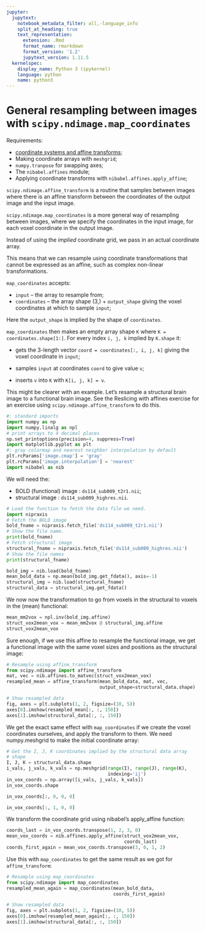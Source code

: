```yaml
---
jupyter:
  jupytext:
    notebook_metadata_filter: all,-language_info
    split_at_heading: true
    text_representation:
      extension: .Rmd
      format_name: rmarkdown
      format_version: '1.2'
      jupytext_version: 1.11.5
  kernelspec:
    display_name: Python 3 (ipykernel)
    language: python
    name: python3
---
```


# General resampling between images with `scipy.ndimage.map_coordinates`

Requirements:

* [coordinate systems and affine transforms](http://nipy.org/nibabel/coordinate_systems.html);
* Making coordinate arrays with `meshgrid`;
* `numpy.tranpose` for swapping axes;
* The `nibabel.affines` module;
* Applying coordinate transforms with `nibabel.affines.apply_affine`;

<!-- see coordinate_board.jpg for diagram needed about here. -->
`scipy.ndimage.affine_transform` is a routine that samples between images where
there is an affine transform between the coordinates of the output image and
the input image.

`scipy.ndimage.map_coordinates` is a more general way of resampling between
images, where we specify the coordinates in the input image, for each voxel
coordinate in the output image.

Instead of using the *implied* coordinate grid, we pass in an actual
coordinate array.

This means that we can resample using coordinate transformations that cannot
be expressed as an affine, such as complex non-linear transformations.

`map_coordinates` accepts:

* `input` – the array to resample from;
* `coordinates` – the array shape (3,) + `output_shape` giving the
  voxel coordinates at which to sample `input`;

Here the `output_shape` is implied by the shape of `coordinates`.

`map_coordinates` then makes an empty array shape `K` where `K =
coordinates.shape[1:]`. For every index `i, j, k` implied by `K.shape`
it:

* gets the 3-length vector `coord = coordinates[:, i, j, k]` giving the
  voxel coordinate in `input`;

* samples `input` at coordinates `coord` to give value `v`;

* inserts `v` into `K` with `K[i, j, k] = v`.

This might be clearer with an example. Let’s resample a structural brain image
to a functional brain image.   See the Reslicing with affines exercise for
an exercise using `scipy.ndimage.affine_transform` to do this.

```python
#: standard imports
import numpy as np
import numpy.linalg as npl
# print arrays to 4 decimal places
np.set_printoptions(precision=4, suppress=True)
import matplotlib.pyplot as plt
#: gray colormap and nearest neighbor interpolation by default
plt.rcParams['image.cmap'] = 'gray'
plt.rcParams['image.interpolation'] = 'nearest'
import nibabel as nib
```

We will need the:

* BOLD (functional) image : `ds114_sub009_t2r1.nii`;
* structural image : `ds114_sub009_highres.nii`.

```python
# Load the function to fetch the data file we need.
import nipraxis
# Fetch the BOLD image
bold_fname = nipraxis.fetch_file('ds114_sub009_t2r1.nii')
# Show the file name.
print(bold_fname)
# Fetch structural image
structural_fname = nipraxis.fetch_file('ds114_sub009_highres.nii')
# Show the file names
print(structural_fname)
```

```python
bold_img = nib.load(bold_fname)
mean_bold_data = np.mean(bold_img.get_fdata(), axis=-1)
structural_img = nib.load(structural_fname)
structural_data = structural_img.get_fdata()
```

We now now the transformation to go from voxels in the structural to voxels in
the (mean) functional:

```python
mean_mm2vox = npl.inv(bold_img.affine)
struct_vox2mean_vox = mean_mm2vox @ structural_img.affine
struct_vox2mean_vox
```

Sure enough, if we use this affine to resample the functional image, we get a
functional image with the same voxel sizes and positions as the structural
image:

```python
# Resample using affine_transform
from scipy.ndimage import affine_transform
mat, vec = nib.affines.to_matvec(struct_vox2mean_vox)
resampled_mean = affine_transform(mean_bold_data, mat, vec,
                                  output_shape=structural_data.shape)
```

```python
# Show resampled data
fig, axes = plt.subplots(1, 2, figsize=(10, 5))
axes[0].imshow(resampled_mean[:, :, 150])
axes[1].imshow(structural_data[:, :, 150])
```

We get the exact same effect with `map_coordinates` if we create the voxel
coordinates ourselves, and apply the transform to them.  We need
numpy.meshgrid to make the initial coordinate array:

```python
# Get the I, J, K coordinates implied by the structural data array
# shape
I, J, K = structural_data.shape
i_vals, j_vals, k_vals = np.meshgrid(range(I), range(J), range(K),
                                     indexing='ij')
in_vox_coords = np.array([i_vals, j_vals, k_vals])
in_vox_coords.shape
```

```python
in_vox_coords[:, 0, 0, 0]
```

```python
in_vox_coords[:, 1, 0, 0]
```

<!-- rewrite using reshape, mat vec -->
We transform the coordinate grid using nibabel’s apply_affine function:

```python
coords_last = in_vox_coords.transpose(1, 2, 3, 0)
mean_vox_coords = nib.affines.apply_affine(struct_vox2mean_vox,
                                           coords_last)
coords_first_again = mean_vox_coords.transpose(3, 0, 1, 2)
```

Use this with `map_coordinates` to get the same result as we got for
`affine_transform`:

```python
# Resample using map_coordinates
from scipy.ndimage import map_coordinates
resampled_mean_again = map_coordinates(mean_bold_data,
                                       coords_first_again)
```

```python
# Show resampled data
fig, axes = plt.subplots(1, 2, figsize=(10, 5))
axes[0].imshow(resampled_mean_again[:, :, 150])
axes[1].imshow(structural_data[:, :, 150])
```
